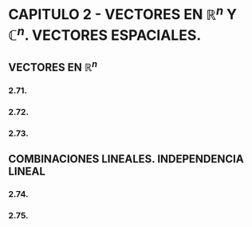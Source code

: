 
# CAPITULO 2 - VECTORES EN $\mathbb{R}^n$ Y $\mathbb{C}^n$. VECTORES ESPACIALES.

## VECTORES EN $\mathbb{R}^n$

### 2.71.

<Exercise2Dot71 />

### 2.72.

<Exercise2Dot72 />

### 2.73.

<Exercise2Dot73 />

## COMBINACIONES LINEALES. INDEPENDENCIA LINEAL

### 2.74.

<Exercise2Dot74 />

### 2.75.

<Exercise2Dot75 />
